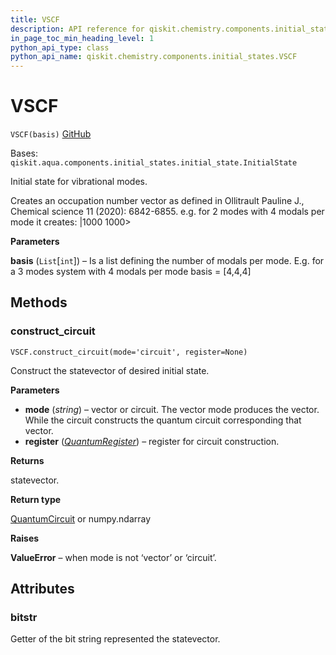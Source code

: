 ```yaml
---
title: VSCF
description: API reference for qiskit.chemistry.components.initial_states.VSCF
in_page_toc_min_heading_level: 1
python_api_type: class
python_api_name: qiskit.chemistry.components.initial_states.VSCF
---
```


# VSCF

<span id="qiskit.chemistry.components.initial_states.VSCF" />

`VSCF(basis)` [GitHub](https://github.com/qiskit-community/qiskit-aqua/tree/stable/0.9/qiskit/chemistry/components/initial_states/vscf.py "view source code")

Bases: `qiskit.aqua.components.initial_states.initial_state.InitialState`

Initial state for vibrational modes.

Creates an occupation number vector as defined in Ollitrault Pauline J., Chemical science 11 (2020): 6842-6855. e.g. for 2 modes with 4 modals per mode it creates: |1000 1000>

**Parameters**

**basis** (`List`\[`int`]) – Is a list defining the number of modals per mode. E.g. for a 3 modes system with 4 modals per mode basis = \[4,4,4]

## Methods

### construct\_circuit

<span id="qiskit.chemistry.components.initial_states.VSCF.construct_circuit" />

`VSCF.construct_circuit(mode='circuit', register=None)`

Construct the statevector of desired initial state.

**Parameters**

*   **mode** (*string*) – vector or circuit. The vector mode produces the vector. While the circuit constructs the quantum circuit corresponding that vector.
*   **register** ([*QuantumRegister*](qiskit.circuit.QuantumRegister "qiskit.circuit.QuantumRegister")) – register for circuit construction.

**Returns**

statevector.

**Return type**

[QuantumCircuit](qiskit.circuit.QuantumCircuit "qiskit.circuit.QuantumCircuit") or numpy.ndarray

**Raises**

**ValueError** – when mode is not ‘vector’ or ‘circuit’.

## Attributes

<span id="qiskit.chemistry.components.initial_states.VSCF.bitstr" />

### bitstr

Getter of the bit string represented the statevector.

